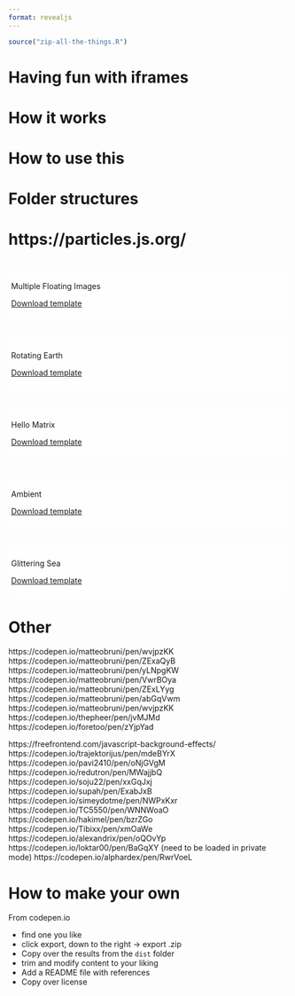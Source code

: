 ```yaml
---
format: revealjs
---
```


```r
source("zip-all-the-things.R")
```

# Having fun with iframes

# How it works

# How to use this

# Folder structures

# https://particles.js.org/

# {background-iframe="multiple-images/index.html"}

::: {style="background-color: #ffffffbb; border-radius: 10px; padding: 5px;"}
::: r-fit-text
Multiple Floating Images
:::

[Download template](multiple-images.zip)
:::

# {background-iframe="rotating-earth/index.html"}

::: {style="background-color: #ffffffbb; border-radius: 10px; padding: 5px;"}
::: r-fit-text
Rotating Earth
:::

[Download template](rotating-earth.zip)
:::

# {background-iframe="hello-matrix/index.html"}

::: {style="background-color: #ffffffbb; border-radius: 10px; padding: 5px;"}
::: r-fit-text
Hello Matrix
:::

[Download template](hello-matrix.zip)
:::

# {background-iframe="ambient/index.html"}

::: {style="background-color: #ffffff33; border-radius: 10px; padding: 5px;"}
::: r-fit-text
Ambient
:::
[Download template](ambient.zip)
:::

# {background-iframe="glittering-sea/index.html"}

::: {style="background-color: #ffffffbb; border-radius: 10px; padding: 5px;"}
::: r-fit-text
Glittering Sea
:::

[Download template](glittering-sea.zip)
:::

# Other

https://codepen.io/matteobruni/pen/wvjpzKK
https://codepen.io/matteobruni/pen/ZExaQyB
https://codepen.io/matteobruni/pen/yLNpgKW
https://codepen.io/matteobruni/pen/VwrBOya
https://codepen.io/matteobruni/pen/ZExLYyg
https://codepen.io/matteobruni/pen/abGqVwm
https://codepen.io/matteobruni/pen/wvjpzKK
https://codepen.io/thepheer/pen/jvMJMd
https://codepen.io/foretoo/pen/zYjpYad

https://freefrontend.com/javascript-background-effects/
https://codepen.io/trajektorijus/pen/mdeBYrX
https://codepen.io/pavi2410/pen/oNjGVgM
https://codepen.io/redutron/pen/MWajjbQ
https://codepen.io/soju22/pen/xxGqJxj
https://codepen.io/supah/pen/ExabJxB
https://codepen.io/simeydotme/pen/NWPxKxr
https://codepen.io/TC5550/pen/WNNWoaO
https://codepen.io/hakimel/pen/bzrZGo
https://codepen.io/Tibixx/pen/xmOaWe
https://codepen.io/alexandrix/pen/oQOvYp
https://codepen.io/loktar00/pen/BaGqXY (need to be loaded in private mode)
https://codepen.io/alphardex/pen/RwrVoeL

# How to make your own

From codepen.io

- find one you like
- click export, down to the right -> export .zip
- Copy over the results from the `dist` folder
- trim and modify content to your liking
- Add a README file with references
- Copy over license
